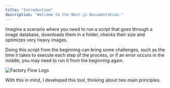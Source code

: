 ```yaml
---
title: "Introduction"
description: "Welcome to the Next.js Documentation."
---
```



Imagine a scenario where you need to run a script that goes through a image database, downloads them in a folder, checks their size and optimizes very heavy images.

Doing this script from the beginning can bring some challenges, such as the time it takes to execute each step of the process, or if an error occurs in the middle, you may need to run it from the beginning again.

<div className="center-image">
  <Image 
    src="/assets/docs/console-1.png" 
    width={662}
    height={494}
    quality={90}
    alt="Factory Flow Logs"
  />
</div>

With this in mind, I developed this tool, thinking about two main principles.